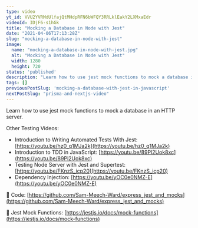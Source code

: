 ```yaml
---
type: video
yt_id: VVU2YVRMdUlfajQtMHdpRFN6bWFQY3RRLklEakY2LXMxaEdr
videoId: IDjF6-s1hGk
title: "Mocking a Database in Node with Jest"
date: "2021-04-06T17:13:28Z"
slug: "mocking-a-database-in-node-with-jest"
image: 
  name: "mocking-a-database-in-node-with-jest.jpg"
  alt: "Mocking a Database in Node with Jest"
  width: 1280
  height: 720
status: 'published'
description: "Learn how to use jest mock functions to mock a database in an HTTP server. "
tags: []
previousPostSlug: 'mocking-a-database-with-jest-in-javascript'
nextPostSlug: "prisma-and-nextjs-video"
---
```


Learn how to use jest mock functions to mock a database in an HTTP server. 

Other Testing Videos:

* Introduction to Writing Automated Tests With Jest: [https://youtu.be/hz0_q1MJa2k](https://youtu.be/hz0_q1MJa2k)
* Introduction to TDD in JavaScript: [https://youtu.be/89Pl2Uok8xc](https://youtu.be/89Pl2Uok8xc)
* Testing Node Server with Jest and Supertest: [https://youtu.be/FKnzS_icp20](https://youtu.be/FKnzS_icp20)
* Dependency Injection: [https://youtu.be/yOC0e0NMZ-E](https://youtu.be/yOC0e0NMZ-E)

🔗 Code:
[https://github.com/Sam-Meech-Ward/express_jest_and_mocks](https://github.com/Sam-Meech-Ward/express_jest_and_mocks)

🔗 Jest Mock Functions:
[https://jestjs.io/docs/mock-functions](https://jestjs.io/docs/mock-functions)

